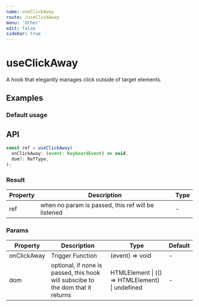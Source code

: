 ```yaml
---
name: useClickAway
route: /useClickAway
menu: 'Other'
edit: false
sidebar: true
---
```




# useClickAway

A hook that elegantly manages click outside of target elements.

## Examples

### Default usage

<JackBox jsCode={Demo1CodeJsx} tsCode={Demo1CodeTsx} demoName='Default usage' description='Please click button or outside of button to show effects.'>
  <Demo1 />
</JackBox>

<JackBox jsCode={Demo2CodeJsx} tsCode={Demo2CodeTsx} demoName='Custom DOM' description='Support pass in a DOM element directly or a function that returns the DOM element.'>
  <Demo2 />
</JackBox>

## API

```javascript
const ref = useClickAway(
  onClickAway: (event: KeyboardEvent) => void,
  dom?: RefType,
);
```

### Result

| Property | Description                                         | Type                 |
|----------|------------------------------------------|------------|
| ref     | when no param is passed, this ref will be listened     | -        |

### Params

| Property | Description                                 | Type                   | Default |
|---------|----------------------------------------------|------------------------|--------|
| onClickAway | Trigger Function  | (event) => void | -      |
| dom | optional, if none is passed, this hook will subscibe to the dom that it returns  | HTMLElement \| (() => HTMLElement) \| undefined | -      |